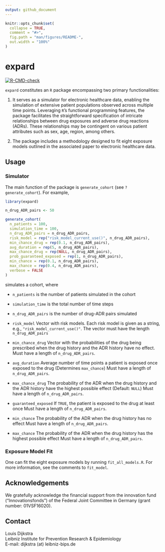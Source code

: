```yaml
---
output: github_document
---
```


<!-- README.md is generated from README.Rmd. Please edit that file -->

```r
knitr::opts_chunk$set(
  collapse = TRUE,
  comment = "#>",
  fig.path = "man/figures/README-",
  out.width = "100%"
)
```

# expard

<!-- badges: start -->
[![R-CMD-check](https://github.com/bips-hb/expard/actions/workflows/R-CMD-check.yaml/badge.svg)](https://github.com/bips-hb/expard/actions/workflows/R-CMD-check.yaml)
<!-- badges: end -->

`expard` constitutes an `R` package encompassing two primary functionalities:

1. It serves as a simulator for electronic healthcare data, enabling the simulation of extensive patient populations observed across multiple time points. Leveraging `R`'s functional programming features, the package facilitates the straightforward specification of intricate relationships between drug exposures and adverse drug reactions (ADRs). These relationships may be contingent on various patient attributes such as sex, age, region, among others.

2. The package includes a methodology designed to fit eight exposure models outlined in the associated paper to electronic healthcare data.

## Usage

### Simulator

The main function of the package is `generate_cohort` (see `?generate_cohort`). For example, 

```r
library(expard)

n_drug_ADR_pairs <- 50

generate_cohort(
  n_patients = 100,
  simulation_time = 100,
  n_drug_ADR_pairs = n_drug_ADR_pairs,
  risk_model = rep("risk_model_current_use()", n_drug_ADR_pairs),
  min_chance_drug = rep(0.1, n_drug_ADR_pairs),
  avg_duration = rep(5, n_drug_ADR_pairs),
  max_chance_drug = rep(NULL, n_drug_ADR_pairs),
  prob_guaranteed_exposed = rep(1, n_drug_ADR_pairs),
  min_chance = rep(0.1, n_drug_ADR_pairs),
  max_chance = rep(0.4, n_drug_ADR_pairs),
  verbose = FALSE
)
``` 

simulates a cohort, where 

* `n_patients` is the number of patients simulated in the cohort 

* `simulation_time` is the total number of time steps

* `n_drug_ADR_pairs` is the number of drug-ADR pairs simulated

* `risk_model` Vector with risk models. Each risk model is given as a string, e.g., `"risk_model_current_use()"`. The vector must have the length `n_drug_ADR_pairs` 

* `min_chance_drug` Vector with the probabilities of the drug being prescribed
            when the drug history and the ADR history have no effect. 
            Must have a length of `n_drug_ADR_pairs`. 

* `avg_duration` Average number of time points a patient is exposed
                     once exposed to the drug (Determines `max_chance`)
                     Must have a length of `n_drug_ADR_pairs`. 

* `max_chance_drug` The probability of the ADR when 
            the drug history and the ADR history have the highest 
            possible effect (Default: `NULL`)
            Must have a length of `n_drug_ADR_pairs`. 

* `guaranteed_exposed` If `TRUE`, the patient is exposed to the drug
            at least once
            Must have a length of `n_drug_ADR_pairs`. 

* `min_chance` The probability of the ADR when 
            the drug history has no effect
            Must have a length of `n_drug_ADR_pairs`. 

* `max_chance` The probability of the ADR when 
            the drug history has the highest possible effect
            Must have a length of `n_drug_ADR_pairs`.

### Exposure Model Fit

One can fit the eight exposure models by running `fit_all_models.R`. For more 
information, see the comments to `fit_model`.

## Acknowledgements

We gratefully acknowledge the financial support from the innovation fund (“Innovationsfonds”) of the Federal Joint Committee in Germany (grant number: 01VSF16020).

## Contact

Louis Dijkstra\
Leibniz Institute for Prevention Research & Epidemiology  
E-mail: dijkstra (at) leibniz-bips.de
